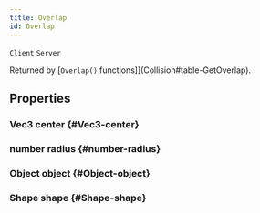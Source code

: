 ```yaml
---
title: Overlap
id: Overlap
---
```

`Client`
`Server`

Returned by [`Overlap()` functions]](Collision#table-GetOverlap).

## Properties

### Vec3 center {#Vec3-center}

### number radius {#number-radius}

### Object object {#Object-object}

### Shape shape {#Shape-shape}

